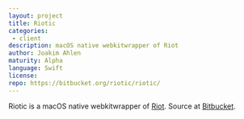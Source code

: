 ```yaml
---
layout: project
title: Riotic
categories: 
 - client
description: macOS native webkitwrapper of Riot
author: Joakim Ahlen
maturity: Alpha
language: Swift
license: 
repo: https://bitbucket.org/riotic/riotic/
---
```


Riotic is a macOS native webkitwrapper of [Riot](./riot.html). Source at [Bitbucket](https://bitbucket.org/riotic/riotic/).


